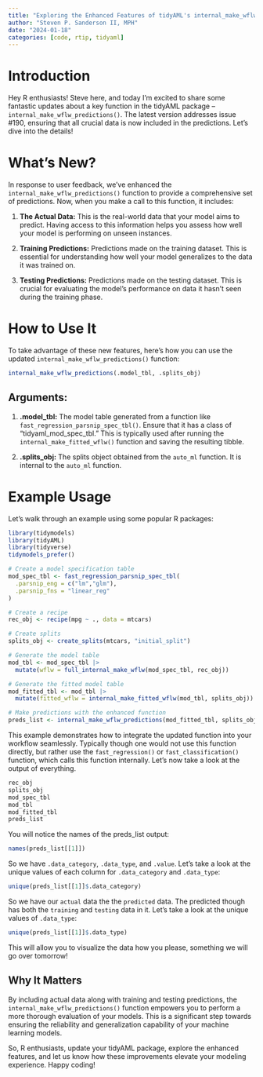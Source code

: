 ```yaml
---
title: "Exploring the Enhanced Features of tidyAML's internal_make_wflw_predictions()"
author: "Steven P. Sanderson II, MPH"
date: "2024-01-18"
categories: [code, rtip, tidyaml]
---
```


# Introduction

Hey R enthusiasts! Steve here, and today I'm excited to share some fantastic updates about a key function in the tidyAML package – `internal_make_wflw_predictions()`. The latest version addresses issue #190, ensuring that all crucial data is now included in the predictions. Let's dive into the details!

# What's New?

In response to user feedback, we've enhanced the `internal_make_wflw_predictions()` function to provide a comprehensive set of predictions. Now, when you make a call to this function, it includes:

1. **The Actual Data:** This is the real-world data that your model aims to predict. Having access to this information helps you assess how well your model is performing on unseen instances.

2. **Training Predictions:** Predictions made on the training dataset. This is essential for understanding how well your model generalizes to the data it was trained on.

3. **Testing Predictions:** Predictions made on the testing dataset. This is crucial for evaluating the model's performance on data it hasn't seen during the training phase.

# How to Use It

To take advantage of these new features, here's how you can use the updated `internal_make_wflw_predictions()` function:

```R
internal_make_wflw_predictions(.model_tbl, .splits_obj)
```

## Arguments:

1. **.model_tbl:** The model table generated from a function like `fast_regression_parsnip_spec_tbl()`. Ensure that it has a class of "tidyaml_mod_spec_tbl." This is typically used after running the `internal_make_fitted_wflw()` function and saving the resulting tibble.

2. **.splits_obj:** The splits object obtained from the `auto_ml` function. It is internal to the `auto_ml` function.

# Example Usage

Let's walk through an example using some popular R packages:

```r
library(tidymodels)
library(tidyAML)
library(tidyverse)
tidymodels_prefer()

# Create a model specification table
mod_spec_tbl <- fast_regression_parsnip_spec_tbl(
  .parsnip_eng = c("lm","glm"),
  .parsnip_fns = "linear_reg"
)

# Create a recipe
rec_obj <- recipe(mpg ~ ., data = mtcars)

# Create splits
splits_obj <- create_splits(mtcars, "initial_split")

# Generate the model table
mod_tbl <- mod_spec_tbl |>
  mutate(wflw = full_internal_make_wflw(mod_spec_tbl, rec_obj))

# Generate the fitted model table
mod_fitted_tbl <- mod_tbl |>
  mutate(fitted_wflw = internal_make_fitted_wflw(mod_tbl, splits_obj))

# Make predictions with the enhanced function
preds_list <- internal_make_wflw_predictions(mod_fitted_tbl, splits_obj)
```

This example demonstrates how to integrate the updated function into your workflow seamlessly. Typically though one would not use this function directly, but rather use the `fast_regression()` or `fast_classification()` function, which calls this function internally. Let's now take a look at the output of everything.

```r
rec_obj
splits_obj
mod_spec_tbl
mod_tbl
mod_fitted_tbl
preds_list
```

You will notice the names of the preds_list output:

```r
names(preds_list[[1]])
```

So we have `.data_category`, `.data_type`, and `.value`. Let's take a look at the unique values of each column for `.data_category` and `.data_type`:

```r
unique(preds_list[[1]]$.data_category)
```

So we have our `actual` data the the `predicted` data. The predicted though has both the `training` and `testing` data in it. Let's take a look at the unique values of `.data_type`:

```r
unique(preds_list[[1]]$.data_type)
```

This will allow you to visualize the data how you please, something we will go over tomorrow!

## Why It Matters

By including actual data along with training and testing predictions, the `internal_make_wflw_predictions()` function empowers you to perform a more thorough evaluation of your models. This is a significant step towards ensuring the reliability and generalization capability of your machine learning models.

So, R enthusiasts, update your tidyAML package, explore the enhanced features, and let us know how these improvements elevate your modeling experience. Happy coding!